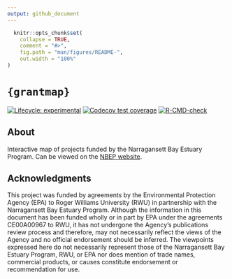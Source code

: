 ```yaml
---
output: github_document
---
```


<!-- README.md is generated from README.Rmd. Please edit that file -->

```r
  knitr::opts_chunk$set(
    collapse = TRUE,
    comment = "#>",
    fig.path = "man/figures/README-",
    out.width = "100%"
)
```

# `{grantmap}`

<!-- badges: start -->
[![Lifecycle: experimental](https://img.shields.io/badge/lifecycle-experimental-orange.svg)](https://lifecycle.r-lib.org/articles/stages.html#experimental)
[![Codecov test coverage](https://codecov.io/gh/NBEP/grantmap/graph/badge.svg)](https://app.codecov.io/gh/NBEP/grantmap)
[![R-CMD-check](https://github.com/NBEP/grantmap/actions/workflows/R-CMD-check.yaml/badge.svg)](https://github.com/NBEP/grantmap/actions/workflows/R-CMD-check.yaml)
<!-- badges: end -->

## About
Interactive map of projects funded by the Narragansett Bay Estuary Program. Can be viewed on the [NBEP website](https://www.nbep.org/funded-projects-map). 

## Acknowledgments
This project was funded by agreements by the Environmental Protection Agency (EPA) to Roger Williams University (RWU) in partnership with the Narragansett Bay Estuary Program. Although the information in this document has been funded wholly or in part by EPA under the agreements CE00A00967 to RWU, it has not undergone the Agency’s publications review process and therefore, may not necessarily reflect the views of the Agency and no official endorsement should be inferred. The viewpoints expressed here do not necessarily represent those of the Narragansett Bay Estuary Program, RWU, or EPA nor does mention of trade names, commercial products, or causes constitute endorsement or recommendation for use.
